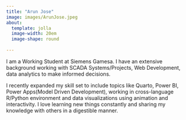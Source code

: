 ```yaml
---
title: "Arun Jose"
image: images/ArunJose.jpeg
about:
  template: jolla
  image-width: 20em
  image-shape: round
  
---
```


I am a Working Student at Siemens Gamesa. I have an extensive background working with SCADA Systems/Projects, Web Development, data analytics to make informed decisions.

I recently expanded my skill set to include topics like Quarto, Power BI, Power Apps(Model Driven Development), working in cross-language R/Python environment and data visualizations using animation and interactivity. I love learning new things constantly and sharing my knowledge with others in a digestible manner.
